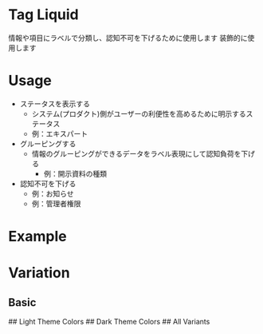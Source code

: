 
<Meta of={tagLiquidStories} />

# Tag Liquid
情報や項目にラベルで分類し、認知不可を下げるために使用します
装飾的に使用します

# Usage
- ステータスを表示する
    - システム(プロダクト)側がユーザーの利便性を高めるために明示するステータス
    - 例：エキスパート
- グルーピングする
    - 情報のグルーピングができるデータをラベル表現にして認知負荷を下げる
        - 例：開示資料の種類
- 認知不可を下げる
    - 例：お知らせ
    - 例：管理者権限

# Example
<Canvas of={tagLiquidStories.Basic} />
<Controls />

# Variation
## Basic
<Canvas of={tagLiquidStories.Basic} />
## Light Theme Colors
<Canvas of={tagLiquidStories.LightThemeColors} />
## Dark Theme Colors
<Canvas of={tagLiquidStories.DarkThemeColors} />
## All Variants
<Canvas of={tagLiquidStories.AllVariants} />
